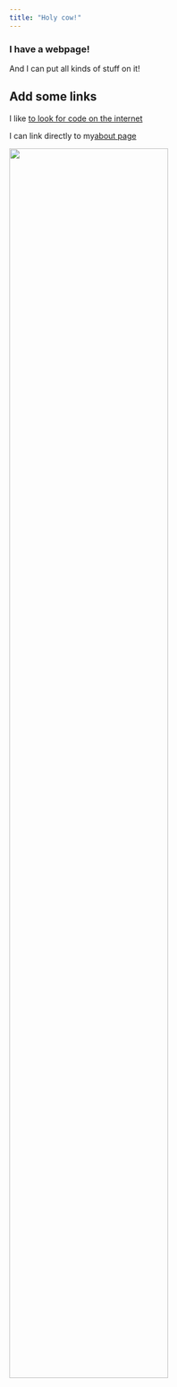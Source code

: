 ```yaml
---
title: "Holy cow!"
---
```


### I have a webpage!

And I can put all kinds of stuff on it!

## Add some links

I like [to look for code on the internet](https://www.geogle.com)

I can link directly to my[about page](about.html)

<img src="./images/test.png" style="width:75%">